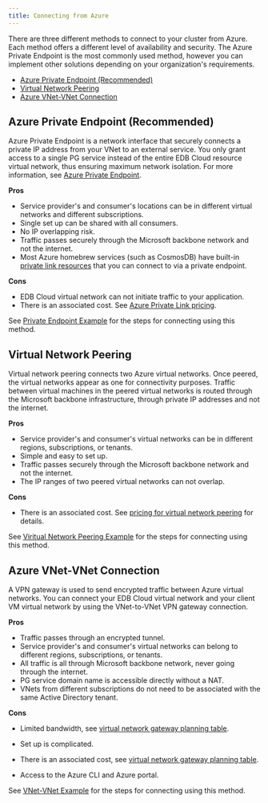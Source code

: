```yaml
---
title: Connecting from Azure 
---
```


There are three different methods to connect to your cluster from Azure. Each method offers a different level of availability and security. The Azure Private Endpoint is the most commonly used method, however you can implement other solutions depending on your organization's requirements.

- [Azure Private Endpoint (Recommended)](#azure-private-endpoint-recommended)
- [Virtual Network Peering](#virtual-network-peering)
- [Azure VNet-VNet Connection](#azure-vnet-vnet-connection)


## Azure Private Endpoint (Recommended)

 Azure Private Endpoint is a network interface that securely connects a private IP 
 address from your VNet to an external service. You only grant access to a single PG service instead of the entire EDB Cloud resource virtual network, thus ensuring maximum network isolation. For more information, see [Azure Private Endpoint](https://docs.microsoft.com/en-us/azure/private-link/private-endpoint-overview).

**Pros**
 - Service provider's and consumer's locations can be in different virtual networks and different subscriptions. 
 - Single set up can be shared with all consumers. 
 - No IP overlapping risk. 
 - Traffic passes securely through the Microsoft backbone network and not the internet.                                              
 - Most Azure homebrew services (such as CosmosDB) have built-in 
  [private link resources](https://docs.microsoft.com/en-us/azure/private-link/private-endpoint-overview#private-link-resource) that you can connect to via a private endpoint.

**Cons**
 - EDB Cloud virtual network can not initiate traffic to your application.
 - There is an associated cost. See [Azure Private Link pricing](https://azure.microsoft.com/en-us/pricing/details/private-link/#pricing).

See [Private Endpoint Example](01_private_endpoint) for the steps for connecting using this method.

## Virtual Network Peering

Virtual network peering connects two Azure virtual networks. Once
peered, the virtual networks appear as one for connectivity purposes.
Traffic between virtual machines in the peered virtual networks is
routed through the Microsoft backbone infrastructure, through private IP
addresses and not the internet.

**Pros**
- Service provider's and consumer's virtual networks can be in different regions, subscriptions, or tenants. 
- Simple and easy to set up.
- Traffic passes securely through the Microsoft backbone network and not the internet.  
- The IP ranges of two peered virtual networks can not overlap. 

**Cons**
- There is an associated cost. See [pricing for virtual network peering](https://azure.microsoft.com/en-us/pricing/details/virtual-network/#pricing)  for details.   

See [Viritual Network Peering Example](02_virtual_network_peering) for the steps for connecting using this method.

## Azure VNet-VNet Connection

A VPN gateway is used to send encrypted traffic between Azure virtual networks. You can
connect your EDB Cloud virtual network and your client VM virtual network by using the VNet-to-VNet VPN gateway connection.

**Pros**
 - Traffic passes through an encrypted tunnel.
 - Service provider's and consumer's virtual networks can belong to different regions, subscriptions, or tenants. 
- All traffic is all through Microsoft backbone network, never going through the internet. 
- PG service domain name is accessible directly without a NAT. 
- VNets from different subscriptions do not need to be associated with the same Active Directory tenant.

**Cons**
- Limited bandwidth, see [virtual network gateway planning table](https://docs.microsoft.com/en-us/azure/vpn-gateway/vpn-gateway-about-vpngateways#planningtable). 
- Set up is complicated. 
- There is an associated cost, see [virtual network gateway planning table](https://docs.microsoft.com/en-us/azure/vpn-gateway/vpn-gateway-about-vpngateways#planningtable). 




 - Access to the Azure CLI and Azure portal.


See [VNet-VNet Example](03_vnet_vnet) for the steps for connecting using this method.



